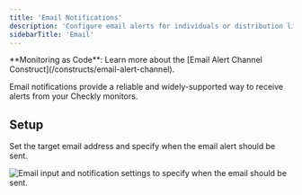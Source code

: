 ```yaml
---
title: 'Email Notifications'
description: 'Configure email alerts for individuals or distribution lists with customizable formatting and content'
sidebarTitle: 'Email'
---
```


<Tip>
**Monitoring as Code**: Learn more about the [Email Alert Channel Construct](/constructs/email-alert-channel).
</Tip>

Email notifications provide a reliable and widely-supported way to receive alerts from your Checkly monitors.

## Setup

Set the target email address and specify when the email alert should be sent.

![Email input and notification settings to specify when the email should be sent.](/images/docs/images/alerting/create-email-alert.png)
